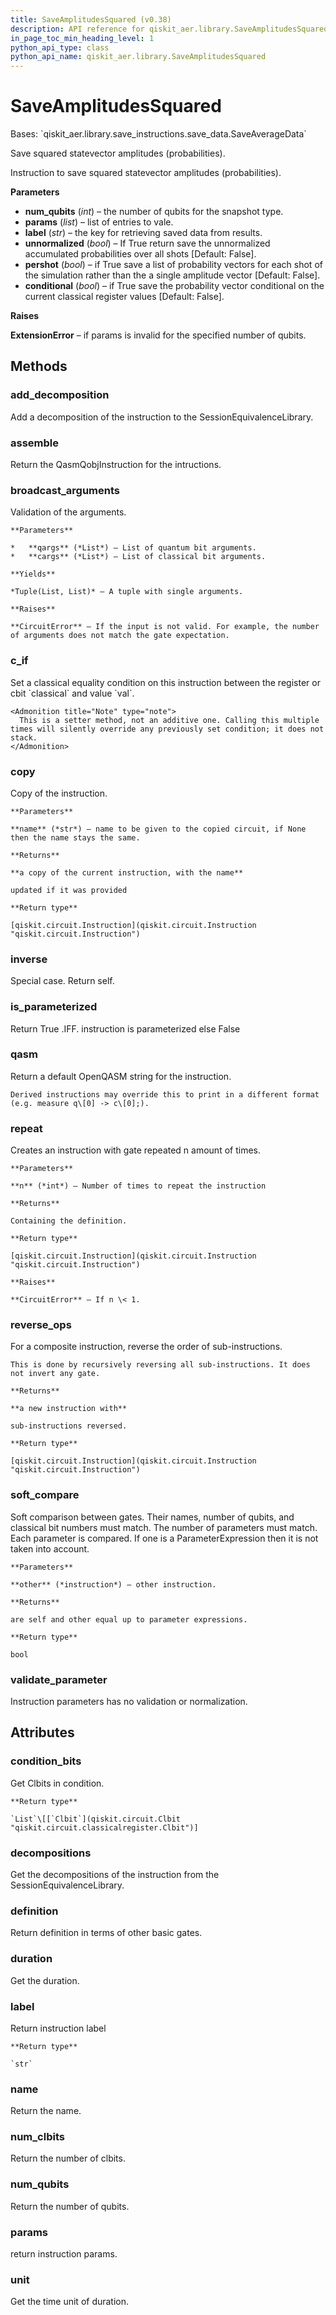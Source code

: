 ```yaml
---
title: SaveAmplitudesSquared (v0.38)
description: API reference for qiskit_aer.library.SaveAmplitudesSquared in qiskit v0.38
in_page_toc_min_heading_level: 1
python_api_type: class
python_api_name: qiskit_aer.library.SaveAmplitudesSquared
---
```


# SaveAmplitudesSquared

<Class id="qiskit_aer.library.SaveAmplitudesSquared" isDedicatedPage={true} github="https://github.com/qiskit/qiskit-aer/tree/stable/0.11/qiskit_aer/library/save_instructions/save_amplitudes.py" signature="SaveAmplitudesSquared(num_qubits, params, label='amplitudes_squared', unnormalized=False, pershot=False, conditional=False)" modifiers="class">
  Bases: `qiskit_aer.library.save_instructions.save_data.SaveAverageData`

  Save squared statevector amplitudes (probabilities).

  Instruction to save squared statevector amplitudes (probabilities).

  **Parameters**

  *   **num\_qubits** (*int*) – the number of qubits for the snapshot type.
  *   **params** (*list*) – list of entries to vale.
  *   **label** (*str*) – the key for retrieving saved data from results.
  *   **unnormalized** (*bool*) – If True return save the unnormalized accumulated probabilities over all shots \[Default: False].
  *   **pershot** (*bool*) – if True save a list of probability vectors for each shot of the simulation rather than the a single amplitude vector \[Default: False].
  *   **conditional** (*bool*) – if True save the probability vector conditional on the current classical register values \[Default: False].

  **Raises**

  **ExtensionError** – if params is invalid for the specified number of qubits.

  ## Methods

  <span id="qiskit-aer-library-saveamplitudessquared-add-decomposition" />

  ### add\_decomposition

  <Function id="qiskit_aer.library.SaveAmplitudesSquared.add_decomposition" signature="SaveAmplitudesSquared.add_decomposition(decomposition)">
    Add a decomposition of the instruction to the SessionEquivalenceLibrary.
  </Function>

  <span id="qiskit-aer-library-saveamplitudessquared-assemble" />

  ### assemble

  <Function id="qiskit_aer.library.SaveAmplitudesSquared.assemble" signature="SaveAmplitudesSquared.assemble()">
    Return the QasmQobjInstruction for the intructions.
  </Function>

  <span id="qiskit-aer-library-saveamplitudessquared-broadcast-arguments" />

  ### broadcast\_arguments

  <Function id="qiskit_aer.library.SaveAmplitudesSquared.broadcast_arguments" signature="SaveAmplitudesSquared.broadcast_arguments(qargs, cargs)">
    Validation of the arguments.

    **Parameters**

    *   **qargs** (*List*) – List of quantum bit arguments.
    *   **cargs** (*List*) – List of classical bit arguments.

    **Yields**

    *Tuple(List, List)* – A tuple with single arguments.

    **Raises**

    **CircuitError** – If the input is not valid. For example, the number of arguments does not match the gate expectation.
  </Function>

  <span id="qiskit-aer-library-saveamplitudessquared-c-if" />

  ### c\_if

  <Function id="qiskit_aer.library.SaveAmplitudesSquared.c_if" signature="SaveAmplitudesSquared.c_if(classical, val)">
    Set a classical equality condition on this instruction between the register or cbit `classical` and value `val`.

    <Admonition title="Note" type="note">
      This is a setter method, not an additive one. Calling this multiple times will silently override any previously set condition; it does not stack.
    </Admonition>
  </Function>

  <span id="qiskit-aer-library-saveamplitudessquared-copy" />

  ### copy

  <Function id="qiskit_aer.library.SaveAmplitudesSquared.copy" signature="SaveAmplitudesSquared.copy(name=None)">
    Copy of the instruction.

    **Parameters**

    **name** (*str*) – name to be given to the copied circuit, if None then the name stays the same.

    **Returns**

    **a copy of the current instruction, with the name**

    updated if it was provided

    **Return type**

    [qiskit.circuit.Instruction](qiskit.circuit.Instruction "qiskit.circuit.Instruction")
  </Function>

  <span id="qiskit-aer-library-saveamplitudessquared-inverse" />

  ### inverse

  <Function id="qiskit_aer.library.SaveAmplitudesSquared.inverse" signature="SaveAmplitudesSquared.inverse()">
    Special case. Return self.
  </Function>

  <span id="qiskit-aer-library-saveamplitudessquared-is-parameterized" />

  ### is\_parameterized

  <Function id="qiskit_aer.library.SaveAmplitudesSquared.is_parameterized" signature="SaveAmplitudesSquared.is_parameterized()">
    Return True .IFF. instruction is parameterized else False
  </Function>

  <span id="qiskit-aer-library-saveamplitudessquared-qasm" />

  ### qasm

  <Function id="qiskit_aer.library.SaveAmplitudesSquared.qasm" signature="SaveAmplitudesSquared.qasm()">
    Return a default OpenQASM string for the instruction.

    Derived instructions may override this to print in a different format (e.g. measure q\[0] -> c\[0];).
  </Function>

  <span id="qiskit-aer-library-saveamplitudessquared-repeat" />

  ### repeat

  <Function id="qiskit_aer.library.SaveAmplitudesSquared.repeat" signature="SaveAmplitudesSquared.repeat(n)">
    Creates an instruction with gate repeated n amount of times.

    **Parameters**

    **n** (*int*) – Number of times to repeat the instruction

    **Returns**

    Containing the definition.

    **Return type**

    [qiskit.circuit.Instruction](qiskit.circuit.Instruction "qiskit.circuit.Instruction")

    **Raises**

    **CircuitError** – If n \< 1.
  </Function>

  <span id="qiskit-aer-library-saveamplitudessquared-reverse-ops" />

  ### reverse\_ops

  <Function id="qiskit_aer.library.SaveAmplitudesSquared.reverse_ops" signature="SaveAmplitudesSquared.reverse_ops()">
    For a composite instruction, reverse the order of sub-instructions.

    This is done by recursively reversing all sub-instructions. It does not invert any gate.

    **Returns**

    **a new instruction with**

    sub-instructions reversed.

    **Return type**

    [qiskit.circuit.Instruction](qiskit.circuit.Instruction "qiskit.circuit.Instruction")
  </Function>

  <span id="qiskit-aer-library-saveamplitudessquared-soft-compare" />

  ### soft\_compare

  <Function id="qiskit_aer.library.SaveAmplitudesSquared.soft_compare" signature="SaveAmplitudesSquared.soft_compare(other)">
    Soft comparison between gates. Their names, number of qubits, and classical bit numbers must match. The number of parameters must match. Each parameter is compared. If one is a ParameterExpression then it is not taken into account.

    **Parameters**

    **other** (*instruction*) – other instruction.

    **Returns**

    are self and other equal up to parameter expressions.

    **Return type**

    bool
  </Function>

  <span id="qiskit-aer-library-saveamplitudessquared-validate-parameter" />

  ### validate\_parameter

  <Function id="qiskit_aer.library.SaveAmplitudesSquared.validate_parameter" signature="SaveAmplitudesSquared.validate_parameter(parameter)">
    Instruction parameters has no validation or normalization.
  </Function>

  ## Attributes

  ### condition\_bits

  <Attribute id="qiskit_aer.library.SaveAmplitudesSquared.condition_bits">
    Get Clbits in condition.

    **Return type**

    `List`\[[`Clbit`](qiskit.circuit.Clbit "qiskit.circuit.classicalregister.Clbit")]
  </Attribute>

  ### decompositions

  <Attribute id="qiskit_aer.library.SaveAmplitudesSquared.decompositions">
    Get the decompositions of the instruction from the SessionEquivalenceLibrary.
  </Attribute>

  ### definition

  <Attribute id="qiskit_aer.library.SaveAmplitudesSquared.definition">
    Return definition in terms of other basic gates.
  </Attribute>

  ### duration

  <Attribute id="qiskit_aer.library.SaveAmplitudesSquared.duration">
    Get the duration.
  </Attribute>

  ### label

  <Attribute id="qiskit_aer.library.SaveAmplitudesSquared.label">
    Return instruction label

    **Return type**

    `str`
  </Attribute>

  ### name

  <Attribute id="qiskit_aer.library.SaveAmplitudesSquared.name">
    Return the name.
  </Attribute>

  ### num\_clbits

  <Attribute id="qiskit_aer.library.SaveAmplitudesSquared.num_clbits">
    Return the number of clbits.
  </Attribute>

  ### num\_qubits

  <Attribute id="qiskit_aer.library.SaveAmplitudesSquared.num_qubits">
    Return the number of qubits.
  </Attribute>

  ### params

  <Attribute id="qiskit_aer.library.SaveAmplitudesSquared.params">
    return instruction params.
  </Attribute>

  ### unit

  <Attribute id="qiskit_aer.library.SaveAmplitudesSquared.unit">
    Get the time unit of duration.
  </Attribute>
</Class>


